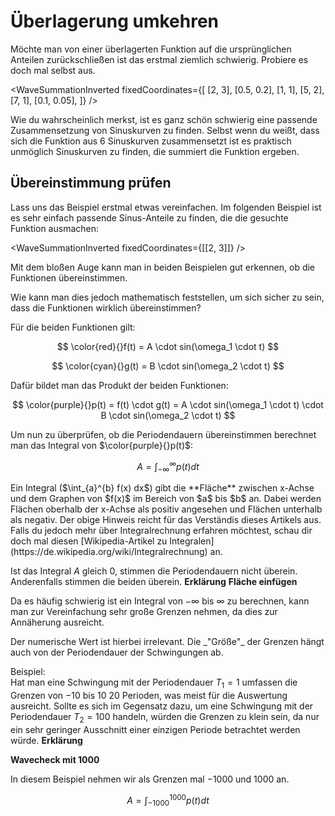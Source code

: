 # Überlagerung umkehren


Möchte man von einer überlagerten Funktion auf die ursprünglichen Anteilen zurückschließen ist das erstmal ziemlich schwierig.
Probiere es doch mal selbst aus.

<WaveSummationInverted
  fixedCoordinates={[
    [2, 3],
    [0.5, 0.2],
    [1, 1],
    [5, 2],
    [7, 1],
    [0.1, 0.05],
  ]}
/>

Wie du wahrscheinlich merkst, ist es ganz schön schwierig eine passende Zusammensetzung von Sinuskurven zu finden. Selbst wenn du weißt, dass sich die Funktion aus 6 Sinuskurven zusammensetzt ist es praktisch unmöglich Sinuskurven zu finden, die summiert die Funktion ergeben.

## Übereinstimmung prüfen

Lass uns das Beispiel erstmal etwas vereinfachen. Im folgenden Beispiel ist es sehr einfach passende Sinus-Anteile zu finden, die die gesuchte Funktion ausmachen:

<WaveSummationInverted fixedCoordinates={[[2, 3]]} />

Mit dem bloßen Auge kann man in beiden Beispielen gut erkennen, ob die Funktionen übereinstimmen.

Wie kann man dies jedoch mathematisch feststellen, um sich sicher zu sein, dass die Funktionen wirklich übereinstimmen?

Für die beiden Funktionen gilt:

$$
\color{red}{}f(t) = A \cdot sin(\omega_1 \cdot t)
$$

$$
\color{cyan}{}g(t) = B \cdot sin(\omega_2 \cdot t)
$$

Dafür bildet man das Produkt der beiden Funktionen:

$$
\color{purple}{}p(t) = f(t) \cdot g(t) = A \cdot sin(\omega_1 \cdot t) \cdot B \cdot sin(\omega_2 \cdot t)
$$

Um nun zu überprüfen, ob die Periodendauern übereinstimmen berechnet man das Integral von $\color{purple}{}p(t)$:

$$
A = \int_{-\infty}^{\infty} p(t) dt
$$

<Callout emoji="💡">
  Ein Integral ($\int_{a}^{b} f(x) dx$) gibt die **Fläche** zwischen x-Achse und
  dem Graphen von $f(x)$ im Bereich von $a$ bis $b$ an. Dabei werden Flächen
  oberhalb der x-Achse als positiv angesehen und Flächen unterhalb als negativ.
</Callout>

<Callout type="info" emoji="📚">
  Der obige Hinweis reicht für das Verständis dieses Artikels aus. Falls du
  jedoch mehr über Integralrechnung erfahren möchtest, schau dir doch mal diesen
  [Wikipedia-Artikel zu
  Integralen](https://de.wikipedia.org/wiki/Integralrechnung) an.
</Callout>

Ist das Integral $A$ gleich $0$, stimmen die Periodendauern nicht überein. Anderenfalls stimmen die beiden überein.
**Erklärung**
**Fläche einfügen**

<WaveCheck fixed_periodendauer={4} />

Da es häufig schwierig ist ein Integral von $-\infty$ bis $\infty$ zu berechnen, kann man zur Vereinfachung sehr große Grenzen nehmen, da dies zur Annäherung ausreicht.

<Callout>
  Der numerische Wert ist hierbei irrelevant. Die _"Größe"_ der Grenzen hängt auch von der Periodendauer der Schwingungen ab.

  Beispiel:\
  Hat man eine Schwingung mit der Periodendauer $T_1=1$ umfassen die Grenzen von $-10$ bis $10$ 20 Perioden, was meist für die Auswertung ausreicht.
  Sollte es sich im Gegensatz dazu, um eine Schwingung mit der Periodendauer $T_2=100$ handeln, würden die Grenzen zu klein sein, da nur ein sehr geringer Ausschnitt einer einzigen Periode betrachtet werden würde.
</Callout>
__Erklärung__

**Wavecheck mit 1000**

In diesem Beispiel nehmen wir als Grenzen mal $-1000$ und $1000$ an.

$$
A = \int_{-1000}^{1000} p(t) dt
$$
